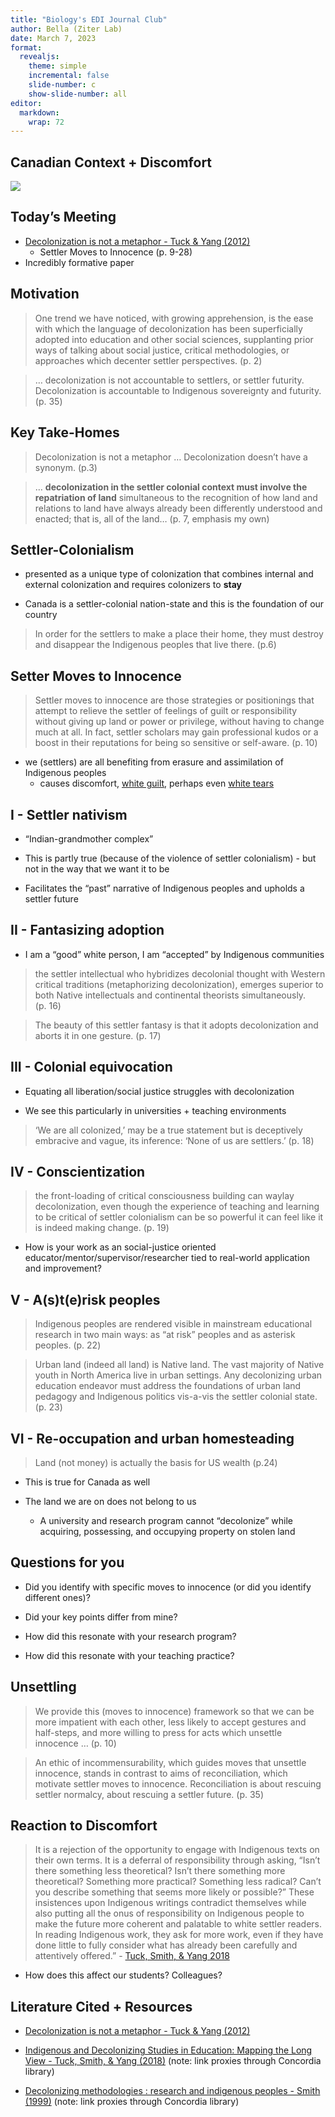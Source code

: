 ```yaml
---
title: "Biology's EDI Journal Club"
author: Bella (Ziter Lab)
date: March 7, 2023
format: 
  revealjs:
    theme: simple
    incremental: false
    slide-number: c
    show-slide-number: all
editor: 
  markdown: 
    wrap: 72
---
```


## Canadian Context + Discomfort

![](discomfort.jpg){fig-align="center"}

## Today's Meeting

-   [Decolonization is not a metaphor - Tuck & Yang
    (2012)](https://jps.library.utoronto.ca/index.php/des/article/view/18630/15554)
    -   Settler Moves to Innocence (p. 9-28)
-   Incredibly formative paper

## Motivation

> One trend we have noticed, with growing apprehension, is the ease with
> which the language of decolonization has been superficially adopted
> into education and other social sciences, supplanting prior ways of
> talking about social justice, critical methodologies, or approaches
> which decenter settler perspectives. (p. 2)

> ... decolonization is not accountable to settlers, or settler
> futurity. Decolonization is accountable to Indigenous sovereignty and
> futurity. (p. 35)

## Key Take-Homes

> Decolonization is not a metaphor ... Decolonization doesn't have a
> synonym. (p.3)

> ... **decolonization in the settler colonial context must involve the
> repatriation of land** simultaneous to the recognition of how land and
> relations to land have always already been differently understood and
> enacted; that is, all of the land... (p. 7, emphasis my own)

## Settler-Colonialism

-   presented as a unique type of colonization that combines internal
    and external colonization and requires colonizers to **stay**

-   Canada is a settler-colonial nation-state and this is the foundation
    of our country

> In order for the settlers to make a place their home, they must
> destroy and disappear the Indigenous peoples that live there. (p.6)

## Setter Moves to Innocence

> Settler moves to innocence are those strategies or positionings that
> attempt to relieve the settler of feelings of guilt or responsibility
> without giving up land or power or privilege, without having to change
> much at all. In fact, settler scholars may gain professional kudos or
> a boost in their reputations for being so sensitive or self-aware. (p.
> 10)

-   we (settlers) are all benefiting from erasure and assimilation of
    Indigenous peoples
    -   causes discomfort, [white
        guilt](https://www-jstor-org.lib-ezproxy.concordia.ca/stable/41211829?seq=1),
        perhaps even [white
        tears](https://www.tandfonline.com/doi/10.1080/0020174X.2019.1610048)

## I - Settler nativism

-   "Indian-grandmother complex"

-   This is partly true (because of the violence of settler
    colonialism) - but not in the way that we want it to be

-   Facilitates the "past" narrative of Indigenous peoples and upholds a
    settler future

## II - Fantasizing adoption

-   I am a "good" white person, I am "accepted" by Indigenous
    communities

> the settler intellectual who hybridizes decolonial thought with
> Western critical traditions (metaphorizing decolonization), emerges
> superior to both Native intellectuals and continental theorists
> simultaneously. (p. 16)

> The beauty of this settler fantasy is that it adopts decolonization
> and aborts it in one gesture. (p. 17)

## III - Colonial equivocation

-   Equating all liberation/social justice struggles with decolonization

-   We see this particularly in universities + teaching environments

> 'We are all colonized,' may be a true statement but is deceptively
> embracive and vague, its inference: 'None of us are settlers.' (p. 18)

## IV - Conscientization

> the front-loading of critical consciousness building can waylay
> decolonization, even though the experience of teaching and learning to
> be critical of settler colonialism can be so powerful it can feel like
> it is indeed making change. (p. 19)

-   How is your work as an social-justice oriented
    educator/mentor/supervisor/researcher tied to real-world application
    and improvement?

## V - A(s)t(e)risk peoples

> Indigenous peoples are rendered visible in mainstream educational
> research in two main ways: as "at risk" peoples and as asterisk
> peoples. (p. 22)

> Urban land (indeed all land) is Native land. The vast majority of
> Native youth in North America live in urban settings. Any decolonizing
> urban education endeavor must address the foundations of urban land
> pedagogy and Indigenous politics vis-a-vis the settler colonial state.
> (p. 23)

## VI - Re-occupation and urban homesteading

> Land (not money) is actually the basis for US wealth (p.24)

-   This is true for Canada as well

-   The land we are on does not belong to us

    -   A university and research program cannot "decolonize" while
        acquiring, possessing, and occupying property on stolen land

## Questions for you

::: incremental
-   Did you identify with specific moves to innocence (or did you
    identify different ones)?

-   Did your key points differ from mine?

-   How did this resonate with your research program?

-   How did this resonate with your teaching practice?
:::

## Unsettling

> We provide this (moves to innocence) framework so that we can be more
> impatient with each other, less likely to accept gestures and
> half-steps, and more willing to press for acts which unsettle
> innocence ... (p. 10)

> An ethic of incommensurability, which guides moves that unsettle
> innocence, stands in contrast to aims of reconciliation, which
> motivate settler moves to innocence. Reconciliation is about rescuing
> settler normalcy, about rescuing a settler future. (p. 35)

## Reaction to Discomfort {.smaller}


> It is a rejection of the opportunity to engage with Indigenous texts on their own terms. It is a deferral of responsibility through asking, "Isn't there something less theoretical? Isn't there something more theoretical? Something more practical? Something less radical? Can't you describe something that seems more likely or possible?" These insistences upon Indigenous writings contradict themselves while also putting all the onus of responsibility on Indigenous people to make the future more coherent and palatable to white settler readers. In reading Indigenous work, they ask for more work, even if they have done little to fully consider what has already been carefully and attentively offered." - [Tuck, Smith, & Yang 2018](https://doi-org.lib-ezproxy.concordia.ca/10.4324/9780429505010)

-   How does this affect our students? Colleagues?

## Literature Cited + Resources

-   [Decolonization is not a metaphor - Tuck & Yang
    (2012)](https://jps.library.utoronto.ca/index.php/des/article/view/18630/15554)

-   [Indigenous and Decolonizing Studies in Education: Mapping the Long
    View - Tuck, Smith, & Yang
    (2018)](https://doi-org.lib-ezproxy.concordia.ca/10.4324/9780429505010)
    (note: link proxies through Concordia library)

-   [Decolonizing methodologies : research and indigenous peoples -
    Smith
    (1999)](https://doi-org.lib-ezproxy.concordia.ca/10.4324/9780429505010)
    (note: link proxies through Concordia library)
